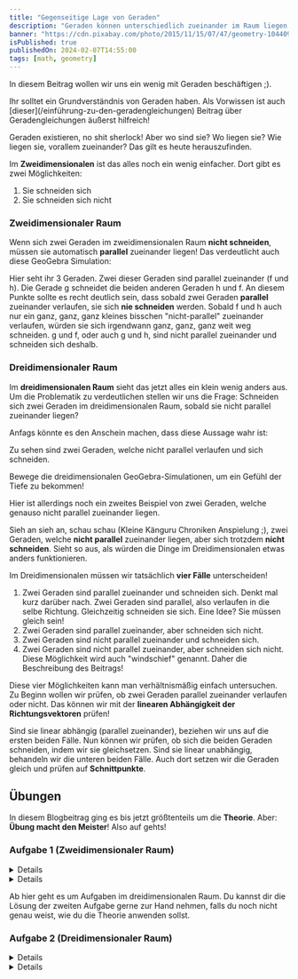 ```yaml
---
title: "Gegenseitige Lage von Geraden"
description: "Geraden können unterschiedlich zueinander im Raum liegen. Diese gegenseitige Lage wollen wir heute besprechen."
banner: "https://cdn.pixabay.com/photo/2015/11/15/07/47/geometry-1044090_960_720.jpg"
isPublished: true
publishedOn: 2024-02-07T14:55:00
tags: [math, geometry]
---
```


In diesem Beitrag wollen wir uns ein wenig mit Geraden beschäftigen ;).

<InfoCard>
    Ihr solltet ein Grundverständnis von Geraden haben.
    Als Vorwissen ist auch [dieser](/einführung-zu-den-geradengleichungen) Beitrag
    über Geradengleichungen äußerst hilfreich!
</InfoCard>

Geraden existieren, no shit sherlock! Aber wo sind sie? Wo liegen sie? Wie liegen sie, vorallem zueinander?
Das gilt es heute herauszufinden.

Im **Zweidimensionalen** ist das alles noch ein wenig einfacher.
Dort gibt es zwei Möglichkeiten:

1. Sie schneiden sich
2. Sie schneiden sich nicht

### Zweidimensionaler Raum

Wenn sich zwei Geraden im zweidimensionalen Raum **nicht schneiden**, müssen sie
automatisch **parallel** zueinander liegen! Das verdeutlicht auch diese GeoGebra Simulation:

<GeoGebra src="lines-2d-space" id="1"/>

Hier seht ihr 3 Geraden. Zwei dieser Geraden sind parallel zueinander (f und h).
Die Gerade g schneidet die beiden anderen Geraden h und f.
An diesem Punkte sollte es recht deutlich sein, dass sobald zwei Geraden
**parallel** zueinander verlaufen, sie sich **nie schneiden** werden.
Sobald f und h auch nur ein ganz, ganz, ganz kleines bisschen "nicht-parallel" zueinander
verlaufen, würden sie sich irgendwann ganz, ganz, ganz weit weg schneiden.
g und f, oder auch g und h, sind nicht parallel zueinander und schneiden sich deshalb.

### Dreidimensionaler Raum

Im **dreidimensionalen Raum** sieht das jetzt alles ein klein wenig anders aus.
Um die Problematik zu verdeutlichen stellen wir uns die Frage: Schneiden sich zwei
Geraden im dreidimensionalen Raum, sobald sie nicht parallel zueinander liegen?

Anfags könnte es den Anschein machen, dass diese Aussage wahr ist:

Zu sehen sind zwei Geraden, welche nicht parallel verlaufen und sich schneiden.

<GeoGebra src="line-3d-intersection" id="2" type="3d"/>

<ErrorCard>
    Bewege die dreidimensionalen GeoGebra-Simulationen, um ein Gefühl der Tiefe zu bekommen!
</ErrorCard>

Hier ist allerdings noch ein zweites Beispiel von zwei Geraden, welche genauso nicht
parallel zueinander liegen.

<GeoGebra src="line-3d-no-intersection" id="3" type="3d"/>

Sieh an sieh an, schau schau (Kleine Känguru Chroniken Anspielung ;), zwei Geraden, welche
**nicht parallel** zueinander liegen, aber sich trotzdem **nicht schneiden**.
Sieht so aus, als würden die Dinge im Dreidimensionalen etwas anders funktionieren.

Im Dreidimensionalen müssen wir tatsächlich **vier Fälle** unterscheiden!

1. Zwei Geraden sind parallel zueinander und schneiden sich.
Denkt mal kurz darüber nach. Zwei Geraden sind parallel, also verlaufen in die selbe Richtung.
Gleichzeitig schneiden sie sich. Eine Idee? Sie müssen gleich sein!
2. Zwei Geraden sind parallel zueinander, aber schneiden sich nicht.
3. Zwei Geraden sind nicht parallel zueinander und schneiden sich.
4. Zwei Geraden sind nicht parallel zueinander, aber schneiden sich nicht.
Diese Möglichkeit wird auch "windschief" genannt. Daher die Beschreibung des Beitrags!

Diese vier Möglichkeiten kann man verhältnismäßig einfach untersuchen.
Zu Beginn wollen wir prüfen, ob zwei Geraden parallel zueinander verlaufen oder nicht.
Das können wir mit der **linearen Abhängigkeit der Richtungsvektoren** prüfen!

Sind sie linear abhängig (parallel zueinander), beziehen wir uns auf die ersten beiden Fälle.
Nun können wir prüfen, ob sich die beiden Geraden schneiden, indem wir sie gleichsetzen.
Sind sie linear unabhängig, behandeln wir die unteren beiden Fälle.
Auch dort setzen wir die Geraden gleich und prüfen auf **Schnittpunkte**.

## Übungen
In diesem Blogbeitrag ging es bis jetzt größtenteils um die **Theorie**. Aber: **Übung macht den Meister**! Also auf gehts!

### Aufgabe 1 (Zweidimensionaler Raum)

<Details summary="Aufgabe anzeigen">
    Untersuche die gegenseitige Lage der Geraden g und h.

    $$g: \overrightarrow{X} = \begin{pmatrix} 1 \\ 2 \end{pmatrix} + \lambda\cdot\begin{pmatrix} 4 \\ 2 \end{pmatrix} $$

    $$h: \overrightarrow{X} = \begin{pmatrix} 0 \\ 5 \end{pmatrix} + \mu\cdot\begin{pmatrix} -2 \\ -1 \end{pmatrix} $$
</Details>
<Details summary="Lösung anzeigen">
    Wir prüfen im Zweidimensionalen lediglich, ob die Geraden parallel zueinander verlaufen.
    Hierfür verwenden wir die **lineare Abhängigkeit**.
    Wir prüfen, ob die Richtungsvektoren der Geraden **linear Abhängig** sind.

    $$ \begin{pmatrix} 4 \\ 2 \end{pmatrix} = \lambda\cdot\begin{pmatrix} -2 \\ -1 \end{pmatrix} $$

    Diese Gleichung teilen wir nun in die einzelnen Komponenten auf. Wir erhalten ein Gleichungssystem.

    $$ 4 = \lambda\cdot-2 $$
    
    $$ 2 = \lambda\cdot-1 $$

    Da $$ \lambda $$ für beide Gleichungen $$ -2 $$ beträgt, sind unsere **Geraden parallel** (und schneiden sich nicht)!

    <InfoCard>
        Ob zwei Geraden bzw. Vektoren parallel sind, kann auch über das **Skalar- order Kreuzprodukt** berechnet werden!
    </InfoCard>
</Details>

Ab hier geht es um Aufgaben im dreidimensionalen Raum. Du kannst dir die Lösung der zweiten Aufgabe gerne zur Hand nehmen, 
falls du noch nicht genau weist, wie du die Theorie anwenden sollst.

### Aufgabe 2 (Dreidimensionaler Raum)

<Details summary="Aufgabe anzeigen">
    Untersuche die gegenseitige Lage der Geraden g und h.

    $$g: \overrightarrow{X} = \begin{pmatrix} 1 \\ 2 \\3 \end{pmatrix} + \lambda\cdot\begin{pmatrix} 2 \\ 1 \\ -2 \end{pmatrix} $$

    $$h: \overrightarrow{X} = \begin{pmatrix} 3 \\ 3 \\ 1 \end{pmatrix} + \mu\cdot\begin{pmatrix} -1 \\ -0.5 \\ 1 \end{pmatrix} $$
</Details>
<Details summary="Lösung anzeigen">
    Wir prüfen zuerst, ob die beiden Geraden parallel zueinander verlaufen. Dafür verwenden wir die **lineare Abhängigkeit**.

    $$ \begin{pmatrix} 2 \\ 1 \\ -2 \end{pmatrix} = \lambda\cdot\begin{pmatrix} -1 \\ -0.5 \\ 1 \end{pmatrix} $$

    Diese Gleichung teilen wir nun in die einzelnen Komponenten auf. Wir erhalten ein **Gleichungssystem**.

    $$ 2 = \lambda\cdot -1 $$

    $$ 1 = \lambda\cdot -0.5 $$

    $$ -2 = \lambda\cdot 1 $$

    Da $$ \lambda $$ für alle Gleichungen $$ -2 $$ beträgt, sind unsere Geraden parallel!

    Jetzt muss noch geprüft werden, ob die gleichungen die selben sind, oder nicht.
    Da gesichert ist, dass eine Gerade auf dessen Aufpunkt liegt, setzen wir den Aufpunkt der 1. Geraden 
    in die Gleichung der 2. Geraden ein, um zu prüfen, ob auch die 2. Gerade diesen Punkt schneidet.

    $$ \begin{pmatrix} 1 \\ 2 \\3 \end{pmatrix} = \begin{pmatrix} 3 \\ 3 \\ 1 \end{pmatrix} + \mu\cdot\begin{pmatrix} -1 \\ -0.5 \\ 1 \end{pmatrix} $$

    Auch hier ergibt sich ein **Gleichungssystem mit drei Gleichungen**. Gilt $$ \mu = 2 $$, sind alle Gleichungen erfüllt.
    Somit haben wir einen Punkt gefunden, durch welchen beide Geraden verlaufen und haben bewiesen, dass dies ein und **die selben Geraden** sein müssen!

    <InfoCard>
        **Tipp:** Gebt die zwei Geraden in [GeoGebra](https://www.geogebra.org/) ein und prüfe dein Ergebnis!
    </InfoCard>
</Details>